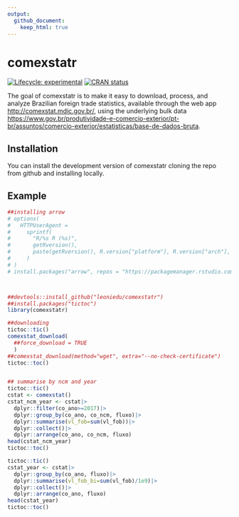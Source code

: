 ```yaml
---
output:
  github_document:
    keep_html: true
---
```


<!-- README.md is generated from README.Rmd. Please edit that file -->

# comexstatr

<!-- badges: start -->

[![Lifecycle:
experimental](https://img.shields.io/badge/lifecycle-experimental-orange.svg)](https://lifecycle.r-lib.org/articles/stages.html#experimental)
[![CRAN
status](https://www.r-pkg.org/badges/version/comexstatr)](https://CRAN.R-project.org/package=comexstatr)
<!-- badges: end -->

The goal of comexstatr is to make it easy to download, process, and
analyze Brazilian foreign trade statistics, available through the web
app <http://comexstat.mdic.gov.br/>, using the underlying bulk data
<https://www.gov.br/produtividade-e-comercio-exterior/pt-br/assuntos/comercio-exterior/estatisticas/base-de-dados-bruta>.

## Installation

You can install the development version of comexstatr cloning the repo
from github and installing locally.


## Example

``` r
##installing arrow
# options(
#   HTTPUserAgent =
#     sprintf(
#       "R/%s R (%s)",
#       getRversion(),
#       paste(getRversion(), R.version["platform"], R.version["arch"], R.version["os"])
#     )
# )
# install.packages("arrow", repos = "https://packagemanager.rstudio.com/all/__linux__/focal/latest")



##devtools::install_github("leoniedu/comexstatr")
##install.packages("tictoc")
library(comexstatr)

##downloading
tictoc::tic()
comexstat_download(
  ##force_download = TRUE
  )
##comexstat_download(method="wget", extra="--no-check-certificate")
tictoc::toc()


## summarise by ncm and year
tictoc::tic()
cstat <- comexstat()
cstat_ncm_year <- cstat|>
  dplyr::filter(co_ano>=2017)|>
  dplyr::group_by(co_ano, co_ncm, fluxo)|>
  dplyr::summarise(vl_fob=sum(vl_fob))|>
  dplyr::collect()|>
  dplyr::arrange(co_ano, co_ncm, fluxo)
head(cstat_ncm_year)
tictoc::toc()

tictoc::tic()
cstat_year <- cstat|>
  dplyr::group_by(co_ano, fluxo)|>
  dplyr::summarise(vl_fob_bi=sum(vl_fob)/1e9)|>
  dplyr::collect()|>
  dplyr::arrange(co_ano, fluxo)
head(cstat_year)
tictoc::toc()

```
